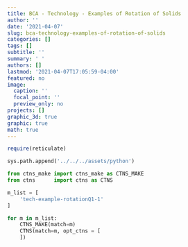 ```yaml
---
title: BCA - Technology - Examples of Rotation of Solids
author: ''
date: '2021-04-07'
slug: bca-technology-examples-of-rotation-of-solids
categories: []
tags: []
subtitle: ''
summary: ' '
authors: []
lastmod: '2021-04-07T17:05:59-04:00'
featured: no
image:
  caption: ''
  focal_point: ''
  preview_only: no
projects: []
graphic_3d: true
graphic: true
math: true
---
```

```r
require(reticulate)
```

```python
sys.path.append('../../../assets/python')

from ctns_make import ctns_make as CTNS_MAKE
from ctns      import ctns as CTNS
```

```python
m_list = [
    'tech-example-rotationQ1-1'
]

for m in m_list:
    CTNS_MAKE(match=m)
    CTNS(match=m, opt_ctns = [ 
    ])
```
